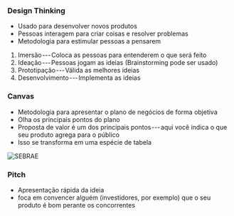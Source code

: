 






### Design Thinking

-   Usado para desenvolver novos produtos
-   Pessoas interagem para criar coisas e resolver problemas
-   Metodologia para estimular pessoas a pensarem

1.  Imersão --- Coloca as pessoas para entenderem o que será feito
2.  Ideação --- Pessoas jogam as ideias (Brainstorming pode ser usado)
3.  Prototipação --- Válida as melhores ideias
4.  Desenvolvimento --- Implementa as ideias








### Canvas

-   Metodologia para apresentar o plano de negócios de forma objetiva
-   Olha os principais pontos do plano
-   Proposta de valor é um dos principais pontos --- aqui você indica o
    que seu produto agrega para o público
-   Isso se transforma em uma espécie de tabela

![[SEBRAE](https://digital.sebraers.com.br/blog/estrategia/business-model-canvas-como-construir-seu-modelo-de-negocio/)](/image/image_219.png)








### Pitch

-   Apresentação rápida da ideia
-   foca em convencer alguém (investidores, por exemplo) que o seu
    produto é bom perante os concorrentes


